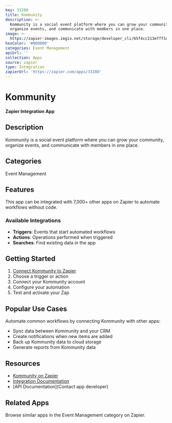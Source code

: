 ```yaml
---
key: 33280
title: Kommunity
description: >-
  Kommunity is a social event platform where you can grow your community,
  organize events, and communicate with members in one place.
image: >-
  https://zapier-images.imgix.net/storage/developer_cli/65f4cc213efff1d2ac52cd512e43c0cc.png?auto=format%2Ccompress&ixlib=python-3.0.0&q=50
hexColor: '#000000'
categories: Event Management
apiUrl: ''
collection: Apps
source: zapier
type: Integration
zapierUrl: 'https://zapier.com/apps/33280'
---
```

# Kommunity

**Zapier Integration App**

## Description

Kommunity is a social event platform where you can grow your community, organize events, and communicate with members in one place.

## Categories

Event Management

## Features

This app can be integrated with 7,000+ other apps on Zapier to automate workflows without code.

### Available Integrations

- **Triggers**: Events that start automated workflows
- **Actions**: Operations performed when triggered
- **Searches**: Find existing data in the app

## Getting Started

1. [Connect Kommunity to Zapier](https://zapier.com/apps/33280)
2. Choose a trigger or action
3. Connect your Kommunity account
4. Configure your automation
5. Test and activate your Zap

## Popular Use Cases

Automate common workflows by connecting Kommunity with other apps:

- Sync data between Kommunity and your CRM
- Create notifications when new items are added
- Back up Kommunity data to cloud storage
- Generate reports from Kommunity data

## Resources

- [Kommunity on Zapier](https://zapier.com/apps/33280)
- [Integration Documentation](https://zapier.com/apps/33280/integrations)
- [API Documentation](Contact app developer)

## Related Apps

Browse similar apps in the Event Management category on Zapier.
